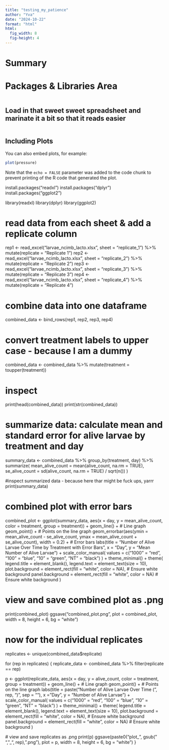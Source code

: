 ```yaml
---
title: "testing_my_patience"
author: "Yva"
date: "2024-10-22"
format: "html"
html:
  fig_width: 8
  fig-height: 4
---
```


# Summary

# Packages & Libraries Area

```r

```

## Load in that sweet sweet spreadsheet and marinate it a bit so that it reads easier


```r


```

## Including Plots

You can also embed plots, for example:

```r
plot(pressure)
```

Note that the `echo = FALSE` parameter was added to the code chunk to prevent printing of the R code that generated the plot.


install.packages("readxl")
install.packages("dplyr")
install.packages("ggplot2")

library(readxl)
library(dplyr)
library(ggplot2)

# read data from each sheet & add a replicate column
rep1 <- read_excel("larvae_ncimb_lacto.xlsx", sheet = "replicate_1") %>% mutate(replicate = "Replicate 1")
rep2 <- read_excel("larvae_ncimb_lacto.xlsx", sheet = "replicate_2") %>% mutate(replicate = "Replicate 2")
rep3 <- read_excel("larvae_ncimb_lacto.xlsx", sheet = "replicate_3") %>% mutate(replicate = "Replicate 3")
rep4 <- read_excel("larvae_ncimb_lacto.xlsx", sheet = "replicate_4") %>% mutate(replicate = "Replicate 4")

# combine data into one dataframe
combined_data <- bind_rows(rep1, rep2, rep3, rep4)

# convert treatment labels to upper case - because I am a dummy
combined_data <- combined_data %>% mutate(treatment = toupper(treatment))

# inspect
print(head(combined_data))
print(str(combined_data))

# summarize data: calculate mean and standard error for alive larvae by treatment and day
summary_data <- combined_data %>%
  group_by(treatment, day) %>%
  summarize(
    mean_alive_count = mean(alive_count, na.rm = TRUE),
    se_alive_count = sd(alive_count, na.rm = TRUE) / sqrt(n())
  )

#inspect summarized data - because here thar might be fuck ups, yarrr
print(summary_data)

# combined plot with error bars
combined_plot <- ggplot(summary_data, aes(x = day, y = mean_alive_count, color = treatment, group = treatment)) +
  geom_line() +  # Line graph
  geom_point() + # Points on the line graph
  geom_errorbar(aes(ymin = mean_alive_count - se_alive_count, ymax = mean_alive_count + se_alive_count), width = 0.2) + # Error bars
  labs(title = "Number of Alive Larvae Over Time by Treatment with Error Bars",
       x = "Day",
       y = "Mean Number of Alive Larvae") +
  scale_color_manual(
    values = c("1000" = "red", "100" = "blue", "10" = "green", "NT" = "black")
  ) +
  theme_minimal() +
  theme(
    legend.title = element_blank(), 
    legend.text = element_text(size = 10),
    plot.background = element_rect(fill = "white", color = NA),  # Ensure white background
    panel.background = element_rect(fill = "white", color = NA)  # Ensure white background
  )

# view and save combined plot as .png
print(combined_plot)
ggsave("combined_plot.png", plot = combined_plot, width = 8, height = 6, bg = "white")

# now for the individual replicates
replicates <- unique(combined_data$replicate)

for (rep in replicates) {
  replicate_data <- combined_data %>% filter(replicate == rep)
  
  p <- ggplot(replicate_data, aes(x = day, y = alive_count, color = treatment, group = treatment)) +
    geom_line() +  # Line graph
    geom_point() + # Points on the line graph
    labs(title = paste("Number of Alive Larvae Over Time (", rep, ")", sep = ""),
         x = "Day",
         y = "Number of Alive Larvae") +
    scale_color_manual(
      values = c("1000" = "red", "100" = "blue", "10" = "green", "NT" = "black")
    ) +
    theme_minimal() +
    theme(
      legend.title = element_blank(), 
      legend.text = element_text(size = 10),
      plot.background = element_rect(fill = "white", color = NA),  # Ensure white background
      panel.background = element_rect(fill = "white", color = NA)  # Ensure white background
    )
  
  # view and save replicates as .png
  print(p)
  ggsave(paste0("plot_", gsub(" ", "_", rep), ".png"), plot = p, width = 8, height = 6, bg = "white")
}
